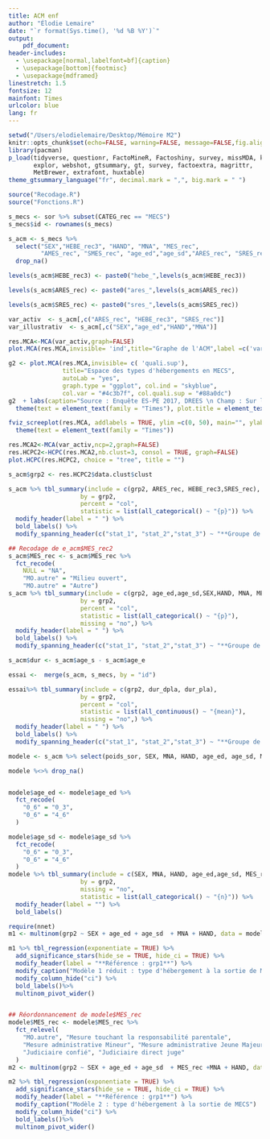 ```yaml
---
title: ACM enf
author: "Élodie Lemaire"
date: "`r format(Sys.time(), '%d %B %Y')`"
output:
    pdf_document:
header-includes:
  - \usepackage[normal,labelfont=bf]{caption}
  - \usepackage[bottom]{footmisc}
  - \usepackage{mdframed}
linestretch: 1.5
fontsize: 12
mainfont: Times
urlcolor: blue
lang: fr
---
```


```r
setwd("/Users/elodielemaire/Desktop/Mémoire M2")
knitr::opts_chunk$set(echo=FALSE, warning=FALSE, message=FALSE,fig.align = 'center')
library(pacman)
p_load(tidyverse, questionr, FactoMineR, Factoshiny, survey, missMDA, knitr, 
       explor, webshot, gtsummary, gt, survey, factoextra, magrittr,
       MetBrewer, extrafont, huxtable)
theme_gtsummary_language("fr", decimal.mark = ",", big.mark = " ")
```


```r
source("Recodage.R")
source("Fonctions.R")
```

```r
s_mecs <- sor %>% subset(CATEG_rec == "MECS")
s_mecs$id <- rownames(s_mecs)

s_acm <- s_mecs %>% 
  select("SEX","HEBE_rec3", "HAND", "MNA", "MES_rec", 
         "AMES_rec", "SMES_rec", "age_ed","age_sd","ARES_rec", "SRES_rec", "poids_sor", "age_s", "age_e", "id")%>% 
  drop_na()

levels(s_acm$HEBE_rec3) <- paste0("hebe_",levels(s_acm$HEBE_rec3))

levels(s_acm$ARES_rec) <- paste0("ares_",levels(s_acm$ARES_rec))

levels(s_acm$SRES_rec) <- paste0("sres_",levels(s_acm$SRES_rec))

var_activ  <- s_acm[,c("ARES_rec", "HEBE_rec3", "SRES_rec")]
var_illustrativ  <- s_acm[,c("SEX","age_ed","HAND","MNA")]
```

```r
res.MCA<-MCA(var_activ,graph=FALSE)
plot.MCA(res.MCA,invisible= 'ind',title="Graphe de l'ACM",label =c('var','quali.sup'))

g2 <- plot.MCA(res.MCA,invisible= c( 'quali.sup'),
               title="Espace des types d'hébergements en MECS",
               autoLab = "yes",
               graph.type = "ggplot", col.ind = "skyblue",
               col.var = "#4c3b7f", col.quali.sup = "#88a0dc")
g2  + labs(caption="Source : Enquête ES-PE 2017, DREES \n Champ : Sur les 10 522 enfants sortis de MECS au cours de 2017.")+
  theme(text = element_text(family = "Times"), plot.title = element_text(face = "bold"))

fviz_screeplot(res.MCA, addlabels = TRUE, ylim =c(0, 50), main="", ylab = "Pourcentages d'inertie") + theme_bw() +
  theme(text = element_text(family = "Times"))
```


```r
res.MCA2<-MCA(var_activ,ncp=2,graph=FALSE)
res.HCPC2<-HCPC(res.MCA2,nb.clust=3, consol = TRUE, graph=FALSE)
plot.HCPC(res.HCPC2, choice = "tree", title = "")

s_acm$grp2 <- res.HCPC2$data.clust$clust
```

```r
s_acm %>% tbl_summary(include = c(grp2, ARES_rec, HEBE_rec3,SRES_rec),
                    by = grp2,
                    percent = "col", 
                    statistic = list(all_categorical() ~ "{p}")) %>%   
  modify_header(label = " ") %>% 
  bold_labels() %>% 
  modify_spanning_header(c("stat_1", "stat_2","stat_3") ~ "**Groupe de la classification**")
```


```r
## Recodage de e_acm$MES_rec2
s_acm$MES_rec <- s_acm$MES_rec %>%
  fct_recode(
    NULL = "NA",
    "MO.autre" = "Milieu ouvert",
    "MO.autre" = "Autre")
s_acm %>% tbl_summary(include = c(grp2, age_ed,age_sd,SEX,HAND, MNA, MES_rec),
                    by = grp2,
                    percent = "col", 
                    statistic = list(all_categorical() ~ "{p}"),
                    missing = "no",) %>%   
  modify_header(label = " ") %>% 
  bold_labels() %>% 
  modify_spanning_header(c("stat_1", "stat_2","stat_3") ~ "**Groupe de la classification**")

s_acm$dur <- s_acm$age_s - s_acm$age_e

essai <-  merge(s_acm, s_mecs, by = "id")

essai%>% tbl_summary(include = c(grp2, dur_dpla, dur_pla),
                    by = grp2,
                    percent = "col", 
                    statistic = list(all_continuous() ~ "{mean}"),
                    missing = "no",) %>%   
  modify_header(label = " ") %>% 
  bold_labels() %>% 
  modify_spanning_header(c("stat_1", "stat_2","stat_3") ~ "**Groupe de la classification**")
```

```r
modele <- s_acm %>% select(poids_sor, SEX, MNA, HAND, age_ed, age_sd, MES_rec, grp2)

modele %<>% drop_na()


modele$age_ed <- modele$age_ed %>%
  fct_recode(
    "0_6" = "0_3",
    "0_6" = "4_6"
  )

modele$age_sd <- modele$age_sd %>%
  fct_recode(
    "0_6" = "0_3",
    "0_6" = "4_6"
  )
modele %>% tbl_summary(include = c(SEX, MNA, HAND, age_ed,age_sd, MES_rec),
                    by = grp2,
                    missing = "no",
                    statistic = list(all_categorical() ~ "{n}")) %>%   
  modify_header(label = "") %>% 
  bold_labels()

require(nnet)
m1 <- multinom(grp2 ~ SEX + age_ed + age_sd  + MNA + HAND, data = modele)

m1 %>% tbl_regression(exponentiate = TRUE) %>% 
  add_significance_stars(hide_se = TRUE, hide_ci = TRUE) %>%
  modify_header(label = "**Référence : grp1**") %>%
  modify_caption("Modèle 1 réduit : type d'hébergement à la sortie de MECS")  %>% 
  modify_column_hide("ci") %>% 
  bold_labels()%>%
  multinom_pivot_wider()


## Réordonnancement de modele$MES_rec
modele$MES_rec <- modele$MES_rec %>%
  fct_relevel(
    "MO.autre", "Mesure touchant la responsabilité parentale",
    "Mesure administrative Mineur", "Mesure administrative Jeune Majeur",
    "Judiciaire confié", "Judiciaire direct juge"
  )
m2 <- multinom(grp2 ~ SEX + age_ed + age_sd  + MES_rec +MNA + HAND, data = modele)

m2 %>% tbl_regression(exponentiate = TRUE) %>% 
  add_significance_stars(hide_se = TRUE, hide_ci = TRUE) %>%
  modify_header(label = "**Référence : grp1**") %>%
  modify_caption("Modèle 2 : type d'hébergement à la sortie de MECS")  %>% 
  modify_column_hide("ci") %>% 
  bold_labels()%>%
  multinom_pivot_wider()
```

